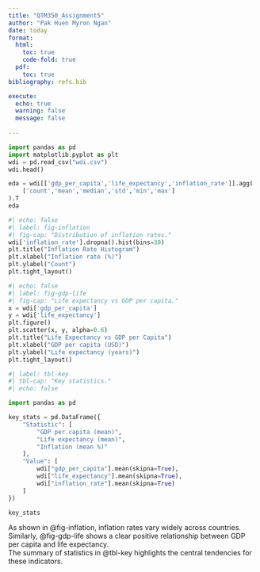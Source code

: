 ```yaml
---
title: "QTM350_Assignment5"
author: "Pak Huen Myron Ngan"
date: today
format:
  html:
    toc: true
    code-fold: true
  pdf:
    toc: true
bibliography: refs.bib

execute:
  echo: true
  warning: false
  message: false
  
---
```


```python
import pandas as pd
import matplotlib.pyplot as plt
wdi = pd.read_csv("wdi.csv")
wdi.head()
```

```python
eda = wdi[['gdp_per_capita','life_expectancy','inflation_rate']].agg(
    ['count','mean','median','std','min','max']
).T
eda
```

```python
#| echo: false
#| label: fig-inflation
#| fig-cap: "Distribution of inflation rates."
wdi['inflation_rate'].dropna().hist(bins=30)
plt.title("Inflation Rate Histogram")
plt.xlabel("Inflation rate (%)")
plt.ylabel("Count")
plt.tight_layout()

```


```python
#| echo: false
#| label: fig-gdp-life
#| fig-cap: "Life expectancy vs GDP per capita."
x = wdi['gdp_per_capita']
y = wdi['life_expectancy']
plt.figure()
plt.scatter(x, y, alpha=0.6)
plt.title("Life Expectancy vs GDP per Capita")
plt.xlabel("GDP per capita (USD)")
plt.ylabel("Life expectancy (years)")
plt.tight_layout()
```


```python
#| label: tbl-key
#| tbl-cap: "Key statistics."
#| echo: false

import pandas as pd

key_stats = pd.DataFrame({
    "Statistic": [
        "GDP per capita (mean)",
        "Life expectancy (mean)",
        "Inflation (mean %)"
    ],
    "Value": [
        wdi["gdp_per_capita"].mean(skipna=True),
        wdi["life_expectancy"].mean(skipna=True),
        wdi["inflation_rate"].mean(skipna=True)
    ]
})

key_stats
```

As shown in @fig-inflation, inflation rates vary widely across countries. 
Similarly, @fig-gdp-life shows a clear positive relationship between GDP per capita and life expectancy.  
The summary of statistics in @tbl-key highlights the central tendencies for these indicators.
